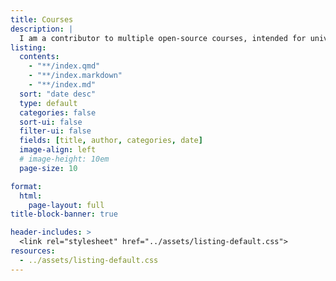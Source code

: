 ```yaml
---
title: Courses
description: |
  I am a contributor to multiple open-source courses, intended for university teahing and training workshops.
listing: 
  contents: 
    - "**/index.qmd"
    - "**/index.markdown"
    - "**/index.md"
  sort: "date desc"
  type: default
  categories: false
  sort-ui: false
  filter-ui: false
  fields: [title, author, categories, date]
  image-align: left
  # image-height: 10em
  page-size: 10

format: 
  html: 
    page-layout: full
title-block-banner: true

header-includes: >
  <link rel="stylesheet" href="../assets/listing-default.css">
resources:
  - ../assets/listing-default.css
---
```



